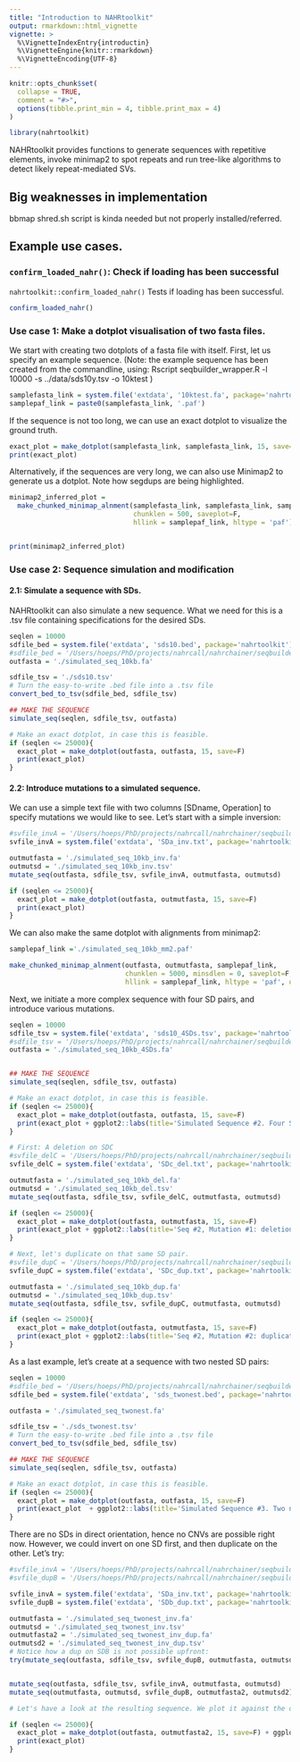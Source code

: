 ```yaml
---
title: "Introduction to NAHRtoolkit"
output: rmarkdown::html_vignette
vignette: >
  %\VignetteIndexEntry{introductin}
  %\VignetteEngine{knitr::rmarkdown}
  %\VignetteEncoding{UTF-8}
---
```


```r
knitr::opts_chunk$set(
  collapse = TRUE,
  comment = "#>",
  options(tibble.print_min = 4, tibble.print_max = 4)
)
```

```r
library(nahrtoolkit)
```

NAHRtoolkit provides functions to generate sequences with repetitive elements, 
invoke minimap2 to spot repeats and run tree-like algorithms to detect likely
repeat-mediated SVs. 

## Big weaknesses in implementation

bbmap shred.sh script is kinda needed but not properly installed/referred.


## Example use cases.

### `confirm_loaded_nahr()`: Check if loading has been successful

`nahrtoolkit::confirm_loaded_nahr()` Tests if loading has been successful.

```r
confirm_loaded_nahr()
```

### Use case 1: Make a dotplot visualisation of two fasta files. 


We start with creating two dotplots of a fasta file with itself. First, let us specify an example sequence.
(Note: the example sequence has been created from the commandline, using: 
Rscript seqbuilder_wrapper.R -l 10000 -s ../data/sds10y.tsv -o 10ktest
)

```r
samplefasta_link = system.file('extdata', '10ktest.fa', package='nahrtoolkit')
samplepaf_link = paste0(samplefasta_link, '.paf')
```

If the sequence is not too long, we can use an exact dotplot to visualize the ground truth.

```r

exact_plot = make_dotplot(samplefasta_link, samplefasta_link, 15, save=F)
print(exact_plot)
```

Alternatively, if the sequences are very long, we can also use Minimap2 to generate us a dotplot. Note how segdups are being highlighted. 

```r

minimap2_inferred_plot = 
  make_chunked_minimap_alnment(samplefasta_link, samplefasta_link, samplepaf_link, 
                               chunklen = 500, saveplot=F, 
                               hllink = samplepaf_link, hltype = 'paf')


print(minimap2_inferred_plot)
```


### Use case 2: Sequence simulation and modification
#### 2.1: Simulate a sequence with SDs. 

NAHRtoolkit can also simulate a new sequence. What we need for this is a .tsv file containing specifications for the desired SDs. 

```r

seqlen = 10000
sdfile_bed = system.file('extdata', 'sds10.bed', package='nahrtoolkit')
#sdfile_bed = '/Users/hoeps/PhD/projects/nahrcall/nahrchainer/seqbuilder/inst/extdata/sds10.bed'
outfasta = './simulated_seq_10kb.fa'

sdfile_tsv = './sds10.tsv'
# Turn the easy-to-write .bed file into a .tsv file 
convert_bed_to_tsv(sdfile_bed, sdfile_tsv)

## MAKE THE SEQUENCE
simulate_seq(seqlen, sdfile_tsv, outfasta)

# Make an exact dotplot, in case this is feasible.
if (seqlen <= 25000){
  exact_plot = make_dotplot(outfasta, outfasta, 15, save=F)
  print(exact_plot)
}
```

#### 2.2: Introduce mutations to a simulated sequence. 

We can use a simple text file with two columns [SDname, Operation] to specify mutations we would like to see. Let's start with a simple inversion:

```r

#svfile_invA = '/Users/hoeps/PhD/projects/nahrcall/nahrchainer/seqbuilder/inst/extdata/SDa_inv.txt'
svfile_invA = system.file('extdata', 'SDa_inv.txt', package='nahrtoolkit')

outmutfasta = './simulated_seq_10kb_inv.fa'
outmutsd = './simulated_seq_10kb_inv.tsv'
mutate_seq(outfasta, sdfile_tsv, svfile_invA, outmutfasta, outmutsd)

if (seqlen <= 25000){
  exact_plot = make_dotplot(outfasta, outmutfasta, 15, save=F)
  print(exact_plot)
}
```

We can also make the same dotplot with alignments from minimap2: 

```r
samplepaf_link ='./simulated_seq_10kb_mm2.paf'

make_chunked_minimap_alnment(outfasta, outmutfasta, samplepaf_link, 
                             chunklen = 5000, minsdlen = 0, saveplot=F, 
                             hllink = samplepaf_link, hltype = 'paf', quadrantsize = 500000)
```

Next, we initiate a more complex sequence with four SD pairs, and introduce various mutations.

```r

seqlen = 10000
sdfile_tsv = system.file('extdata', 'sds10_4SDs.tsv', package='nahrtoolkit')
#sdfile_tsv = '/Users/hoeps/PhD/projects/nahrcall/nahrchainer/seqbuilder/inst/extdata/sds10_4SDs.tsv'
outfasta = './simulated_seq_10kb_4SDs.fa'


## MAKE THE SEQUENCE
simulate_seq(seqlen, sdfile_tsv, outfasta)

# Make an exact dotplot, in case this is feasible.
if (seqlen <= 25000){
  exact_plot = make_dotplot(outfasta, outfasta, 15, save=F)
  print(exact_plot + ggplot2::labs(title='Simulated Sequence #2. Four SD pairs.'))
}

# First: A deletion on SDC
#svfile_delC = '/Users/hoeps/PhD/projects/nahrcall/nahrchainer/seqbuilder/inst/extdata/SDc_del.txt'
svfile_delC = system.file('extdata', 'SDc_del.txt', package='nahrtoolkit')

outmutfasta = './simulated_seq_10kb_del.fa'
outmutsd = './simulated_seq_10kb_del.tsv'
mutate_seq(outfasta, sdfile_tsv, svfile_delC, outmutfasta, outmutsd)

if (seqlen <= 25000){
  exact_plot = make_dotplot(outfasta, outmutfasta, 15, save=F)
  print(exact_plot + ggplot2::labs(title='Seq #2, Mutation #1: deletion on SDC'))
}

# Next, let's duplicate on that same SD pair. 
#svfile_dupC = '/Users/hoeps/PhD/projects/nahrcall/nahrchainer/seqbuilder/inst/extdata/SDc_dup.txt'
svfile_dupC = system.file('extdata', 'SDc_dup.txt', package='nahrtoolkit')

outmutfasta = './simulated_seq_10kb_dup.fa'
outmutsd = './simulated_seq_10kb_dup.tsv'
mutate_seq(outfasta, sdfile_tsv, svfile_dupC, outmutfasta, outmutsd)

if (seqlen <= 25000){
  exact_plot = make_dotplot(outfasta, outmutfasta, 15, save=F)
  print(exact_plot + ggplot2::labs(title='Seq #2, Mutation #2: duplication on SDC'))
}
```
As a last example, let's create at a sequence with two nested SD pairs: 

```r

seqlen = 10000
#sdfile_bed = '/Users/hoeps/PhD/projects/nahrcall/nahrchainer/seqbuilder/inst/extdata/sds_twonest.bed'
sdfile_bed = system.file('extdata', 'sds_twonest.bed', package='nahrtoolkit')

outfasta = './simulated_seq_twonest.fa'

sdfile_tsv = './sds_twonest.tsv'
# Turn the easy-to-write .bed file into a .tsv file 
convert_bed_to_tsv(sdfile_bed, sdfile_tsv)

## MAKE THE SEQUENCE
simulate_seq(seqlen, sdfile_tsv, outfasta)

# Make an exact dotplot, in case this is feasible.
if (seqlen <= 25000){
  exact_plot = make_dotplot(outfasta, outfasta, 15, save=F)
  print(exact_plot  + ggplot2::labs(title='Simulated Sequence #3. Two nested SD pairs in indirect orientation.'))
}
```

There are no SDs in direct orientation, hence no CNVs are possible right now. However, we could invert on one SD first, and then duplicate on the other. Let's try: 

```r
#svfile_invA = '/Users/hoeps/PhD/projects/nahrcall/nahrchainer/seqbuilder/inst/extdata/SDa_inv.txt'
#svfile_dupB = '/Users/hoeps/PhD/projects/nahrcall/nahrchainer/seqbuilder/inst/extdata/SDb_dup.txt'

svfile_invA = system.file('extdata', 'SDa_inv.txt', package='nahrtoolkit')
svfile_dupB = system.file('extdata', 'SDb_dup.txt', package='nahrtoolkit')

outmutfasta = './simulated_seq_twonest_inv.fa'
outmutsd = './simulated_seq_twonest_inv.tsv'
outmutfasta2 = './simulated_seq_twonest_inv_dup.fa'
outmutsd2 = './simulated_seq_twonest_inv_dup.tsv'
# Notice how a dup on SDB is not possible upfront:
try(mutate_seq(outfasta, sdfile_tsv, svfile_dupB, outmutfasta, outmutsd))


mutate_seq(outfasta, sdfile_tsv, svfile_invA, outmutfasta, outmutsd)
mutate_seq(outmutfasta, outmutsd, svfile_dupB, outmutfasta2, outmutsd2)

# Let's have a look at the resulting sequence. We plot it against the orig seq. 

if (seqlen <= 25000){
  exact_plot = make_dotplot(outfasta, outmutfasta2, 15, save=F) + ggplot2::labs(title='Simulated Sequence #3. Double mutation: INV + DUP')
  print(exact_plot)
}
```



















